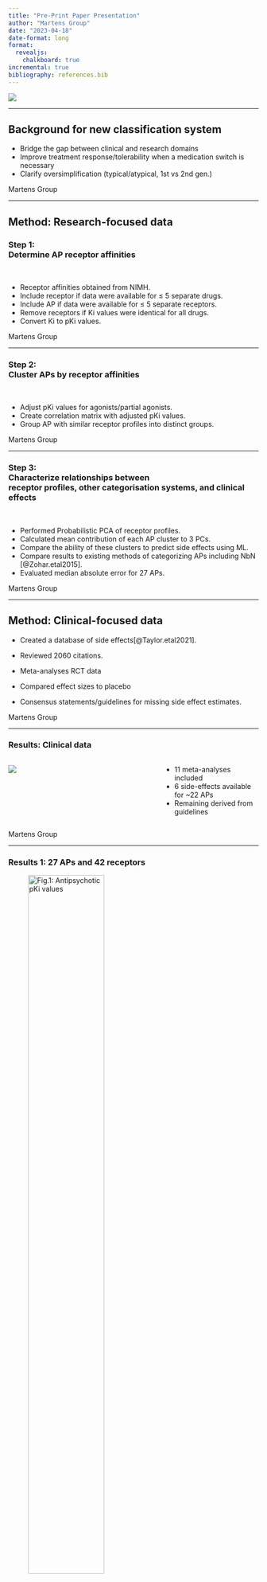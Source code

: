 ```yaml
---
title: "Pre-Print Paper Presentation"
author: "Martens Group"
date: "2023-04-18"
date-format: long
format: 
  revealjs:
    chalkboard: true
incremental: true 
bibliography: references.bib 
---
```


![](img/TitleImg.png)

---

## Background for new classification system

::: incremental

-   Bridge the gap between clinical and research domains 
-   Improve treatment response/tolerability when a medication switch is necessary 
-   Clarify oversimplification (typical/atypical, 1st vs 2nd gen.) 

:::

::: footer

Martens Group 

:::

---

## Method: Research-focused data

### Step 1: <br> Determine AP receptor affinities 

<br/>

::: incremental

-   Receptor affinities obtained from NIMH.
-   Include receptor if data were available for ≤ 5 separate drugs.
-   Include AP if data were available for ≤ 5 separate receptors.
-   Remove receptors if Ki values were identical for all drugs.
-   Convert Ki to pKi values.

:::

::: footer
Martens Group 
:::

---

### Step 2: <br> Cluster APs by receptor affinities 

<br>

::: incremental

-   Adjust pKi values for agonists/partial agonists. 
-   Create correlation matrix with adjusted pKi values.
-   Group AP with similar receptor profiles into distinct groups.
:::

::: footer
Martens Group 
:::

---

### Step 3: <br> Characterize relationships between <br> receptor profiles, other categorisation systems, and clinical effects

<br>

::: incremental

-   Performed Probabilistic PCA of receptor profiles. 
-   Calculated mean contribution of each AP cluster to 3 PCs.
-   Compare the ability of these clusters to predict side effects using ML.
-   Compare results to existing methods of categorizing APs including NbN [@Zohar.etal2015].
-   Evaluated median absolute error for 27 APs. 

:::

::: footer
Martens Group 
:::

---

## Method: Clinical-focused data

- Created a database of side effects[@Taylor.etal2021]. 

- Reviewed 2060 citations.

- Meta-analyses RCT data

- Compared effect sizes to placebo

- Consensus statements/guidelines for missing side effect estimates.

::: footer
Martens Group 
:::

---

### Results: Clinical data

:::: {.columns}

::: {.column width="60%"}

![](img/db_sideEffects.png)

:::

::: {.column width="40%"}

- 11 meta-analyses included
- 6 side-effects available for ~22 APs
- Remaining derived from guidelines

:::

::::

::: footer
Martens Group 
:::


---


### Results 1: 27 APs and 42 receptors  


![Fig.1: Antipsychotic pKi values](img/Fig1.png){ width=60%}

::: footer
Martens Group 
:::

---

### Results 2: AP receptor-based clusters 

![Fig.2: AP correlation matrix ](img/Fig2.png){ width=75%}

::: footer
Martens Group 
:::

---

### Results 3: <br> Contribution of AP clusters and receptors to PCs

Amount of variation represented in PCs. 

![Fig.3: Receptor-defined AP clusters](img/Fig3.png){ width=75%}

::: footer
Martens Group 
:::

---

### Results 4: <br>  Side-effect and efficacy profiles 


![Fig.4: Clinical profiles of PCs and clusters](img/Fig4.png){ width=60%}


::: footer
Martens Group 
:::

---

### Results 5: <br> Comparison of AP category methods & median error

![Fig.5: AP categorisation and prediction of side effects](img/Fig5.png){ width=75%}

::: footer
Martens Group 
:::

---

## Results Clinical profile data

- Of 2060 citations, 11 meta-analyses met criteria. 

- 6 side effects had data for ~22 drugs

- Remaining side effect data derived from guidelines.


---

## Conclusion

<br>

::: incremental

-  Data-driven method provides a system for researchers and clinicians. 

-  ID of 4 groups of 42 receptors and 27 APs <br>
 *map well to pharmacology and clinical profiles* 

-  Method has potential for personalized psychiatry <br>
    *predicting side effects* 
    *groups 1 & 4 more efficacious than 2 & 3*
    
 
::: 

::: footer
Martens Group 
:::

---

## Discussion: 

<br> 

- Does regrouping APs have an impact on our work?

- Can we use the correlation matrix normalized for pKi D2 instead of chloropromazine equivalencies? 

- What caught your interest?


::: footer
Martens Group 
:::

---

## Acknowledgements
Stéphanie and Anne-Kristin and you all!
![](img/Martens_web2022final.png){ width=70%}

---
## References

::: footer
Martens Group 
:::


---